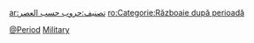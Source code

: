 {{Commons category|Military history by era}}

[[Category:軍事史|@Period]]
[[Category:各时期历史|Military]]

[[ar:تصنيف:حروب_حسب_العصر|ar:تصنيف:حروب حسب العصر]]
[[ro:Categorie:Războaie_după_perioadă|ro:Categorie:Războaie după perioadă]]
